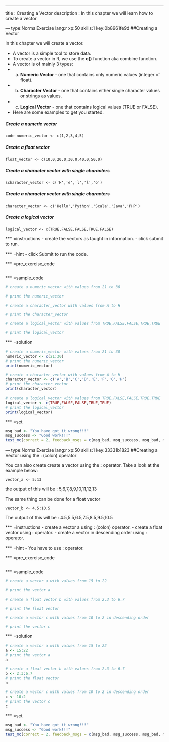 ---
title       : Creating a Vector
description : In this chapter we will learn how to create a vector


--- type:NormalExercise lang:r xp:50 skills:1 key:0b8961fe9d
##Creating a Vector

In this chapter we will create a vector.

- A vector is a simple tool to store data.
- To create a vector in R, we use the **c()** function aka combine function.
- A vector is of mainly 3 types:
*   a. **Numeric Vector** - one that contains only numeric values (integer of float).
*   b. **Character Vector** - one that contains either single character values or strings as values.
*   c. **Logical Vector** - one that contains logical values (TRUE or FALSE).

- Here are some examples to get you started.

##### Create a numeric vector
```code numeric_vector <- c(1,2,3,4,5)```

##### Create a float vector
```float_vector <- c(10.0,20.0,30.0,40.0,50.0)```

##### Create a character vector with single characters
```scharacter_vector <- c('H','e','l','l','o')```

##### Create a character vector with single characters
```character_vector <- c('Hello','Python','Scala','Java','PHP')```

##### Create a logical vector
```logical_vector <- c(TRUE,FALSE,FALSE,TRUE,FALSE)```


*** =instructions
- create the vectors as taught in information.
- click submit to run.

*** =hint
- click Submit to run the code.

*** =pre_exercise_code
```r

```

*** =sample_code
```r
# create a numeric_vector with values from 21 to 30

# print the numeric_vector

# create a character_vector with values from A to H

# print the character_vector

# create a logical_vector with values from TRUE,FALSE,FALSE,TRUE,TRUE

# print the logical_vector

```

*** =solution
```r
# create a numeric_vector with values from 21 to 30
numeric_vector <- c(21:30)
# print the numeric_vector
print(numeric_vector)

# create a character_vector with values from A to H
character_vector <- c('A','B','C','D','E','F','G','H')
# print the character_vector
print(character_vector)

# create a logical_vector with values from TRUE,FALSE,FALSE,TRUE,TRUE
logical_vector <- c(TRUE,FALSE,FALSE,TRUE,TRUE)
# print the logical_vector
print(logical_vector)
```

*** =sct
```r
msg_bad <- "You have got it wrong!!!"
msg_success <- "Good work!!!"
test_mc(correct = 2, feedback_msgs = c(msg_bad, msg_success, msg_bad, msg_bad))

```

--- type:NormalExercise lang:r xp:50 skills:1 key:33331b1823
##Creating a Vector using the : (colon) operator

You can also create create a vector using the **:** operator.
Take a look at the example below:

```
vector_a <- 5:13
```
the output of this will be : 5,6,7,8,9,10,11,12,13

The same thing can be done for a float vector

```
vector_b <- 4.5:10.5
```

The output of this will be : 4.5,5.5,6.5,7.5,8.5,9.5,10.5


*** =instructions
- create a vector a using : (colon) operator.
- create a float vector using : operator.
- create a vector in descending order using : operator.

*** =hint
- You have to use : operator. 

*** =pre_exercise_code
```r

```

*** =sample_code
```r
# create a vector a with values from 15 to 22

# print the vector a

# create a float vector b with values from 2.3 to 6.7

# print the float vector

# create a vector c with values from 10 to 2 in descending order

# print the vector c

```

*** =solution
```r
# create a vector a with values from 15 to 22
a <- 15:22
# print the vector a
a

# create a float vector b with values from 2.3 to 6.7
b <- 2.3:6.7
# print the float vector
b

# create a vector c with values from 10 to 2 in descending order
c <- 10:2
# print the vector c
c
```

*** =sct
```r
msg_bad <- "You have got it wrong!!!"
msg_success <- "Good work!!!"
test_mc(correct = 2, feedback_msgs = c(msg_bad, msg_success, msg_bad, msg_bad))

```
